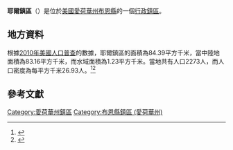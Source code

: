 {{noteTA
|G1=USState
|G2=地名
|G3=Unit
}}
{{Infobox settlement
|official_name            = 耶爾鎮區
|native_name = Yell Township
|settlement_type          = [[行政鎮區|行政鎮區]]
|image_skyline            = 
|imagesize                = 
|image_map                = Map highlighting Yell Township, Boone County, Iowa.svg
|mapsize                  = 250px
|pushpin_map  =USA Iowa
|pushpin_label = 耶爾鎮區
|pushpin_label_position   = top
|pushpin_map_caption      = 耶爾鎮區在愛荷華州的位置
|subdivision_type         = [[世界政區索引|國家]]
|subdivision_type1        = [[美国州份|州份]]
|subdivision_type2        = [[愛荷華州行政区划|縣]]
|subdivision_name         = [[美国|美国]]
|subdivision_name1        = [[愛荷華州|愛荷華州]]
|subdivision_name2        = [[布恩縣_(愛荷華州)|布恩縣]]
|elevation_ft             = 1027
|elevation_m              = 313
|timezone                 = [[北美中部時區|北美中部時區]]
|area_total_km2           = 84.39
|area_land_km2            = 83.16
|area_water_km2           = 1.23
|area_total_sq_mi         = 
|area_land_sq_mi          = 
|area_water_sq_mi         = 
|population_as_of         = [[2010年美國人口普查|2010]]
|population_footnotes     = 
|population_total         = 2273
|population_density_km2   = auto
|population_density_sq_mi = auto
|utc_offset               = -6
|coordinates              = {{coord|42|04|24|N|94|00|04|W|type:city_region:US-AL_source:GNS-enwiki|display=inline,title}}
| coor_pinpoint           = 
| coordinates_footnotes   = 
|timezone_DST             = CDT
|utc_offset_DST           = -5
|postal_code_type         = [[美國郵區編號|郵區編號]]
|postal_code              = 
|area_code                = {{link-en|电话区号515|Area code 515|515}}
|blank_name = [[地名信息系统|GNIS ID]]
|blank_info = 469022
}}
'''耶爾鎮區'''（{{lang-en|Yell Township}}）是位於[[美國|美國]][[愛荷華州|愛荷華州]][[布恩縣_(愛荷華州)|布恩縣]]的一個[[行政鎮區|行政鎮區]]。

== 地方資料 ==
根據[[2010年美國人口普查|2010年美國人口普查]]的數據，耶爾鎮區的面積為84.39平方千米，當中陸地面積為83.16平方千米，而水域面積為1.23平方千米。當地共有人口2273人，而人口密度為每平方千米26.93人。<ref name="GR8">{{cite web|url=http://factfinder2.census.gov|publisher=[[美国人口调查局|美国人口调查局]]|accessdate=2011-05-14|title=American FactFinder|archive-date=2013-09-11|archive-url=https://web.archive.org/web/20130911234518/http://factfinder2.census.gov/|dead-url=no}}</ref><ref>{{cite web|url=https://www.citypopulation.de/en/usa/iowa/admin/|title=USA: Iowa (Counties and Townships) - City Population}}</ref>

== 參考文獻 ==
{{reflist}}

{{布恩縣 (愛荷華州)}}

{{DEFAULTSORT:Yell Township}}
[[Category:愛荷華州鎮區|Category:愛荷華州鎮區]]
[[Category:布恩縣鎮區_(愛荷華州)|Category:布恩縣鎮區 (愛荷華州)]]

{{Iowa-geo-stub}}